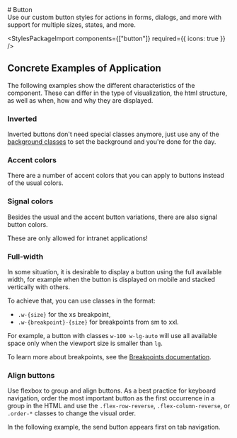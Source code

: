 
<Meta of={ButtonStories} />

<div className="docs-title">
  # Button

  <nav>
    <link-design of={JSON.stringify(ButtonStories)}></link-design>
  </nav>
</div>

<div className="lead">
  Use our custom button styles for actions in forms, dialogs, and more with support for multiple
  sizes, states, and more.
</div>

<Canvas sourceState="shown" of={ButtonStories.Default} />
<div className="hide-col-default">
  <Controls of={ButtonStories.Default} />
</div>

<StylesPackageImport components={["button"]} required={{ icons: true }} />

## Concrete Examples of Application

The following examples show the different characteristics of the component. These can differ in the type of visualization, the html structure, as well as when, how and why they are displayed.

### Inverted

Inverted buttons don't need special classes anymore, just use any of the [background classes](/?path=/docs/60852fac-a861-4415-8276-bd38d68653bb--docs) to set the background and you're done for the day.

<Canvas of={ButtonStories.Inverted} />

### Accent colors

There are a number of accent colors that you can apply to buttons instead of the usual colors.

<Canvas of={ButtonStories.AccentColors} />

### Signal colors

Besides the usual and the accent button variations, there are also signal button colors.

<p className="alert alert-md alert-warning">These are only allowed for intranet applications!</p>

<Canvas of={ButtonStories.SignalColors} />

### Full-width

In some situation, it is desirable to display a button using the full available width,
for example when the button is displayed on mobile and stacked vertically with others.

To achieve that, you can use classes in the format:
- `.w-{size}` for the xs breakpoint,
- `.w-{breakpoint}-{size}` for breakpoints from sm to xxl.

For example, a button with classes `w-100 w-lg-auto` will use all available space only when the viewport size is smaller than `lg`.

To learn more about breakpoints, see the <a href="/?path=/docs/20af6e2b-32b1-42ef-a187-b026aea7fe13--docs">Breakpoints documentation</a>.

<Canvas of={ButtonStories.FullWidth} />

### Align buttons

Use flexbox to group and align buttons. As a best practice for keyboard navigation, order the most important button as the first occurrence in a group in the HTML
and use the `.flex-row-reverse`, `.flex-column-reverse`, or `.order-*` classes to change the visual order.

In the following example, the send button appears first on tab navigation.

<Canvas of={ButtonStories.Align} />
